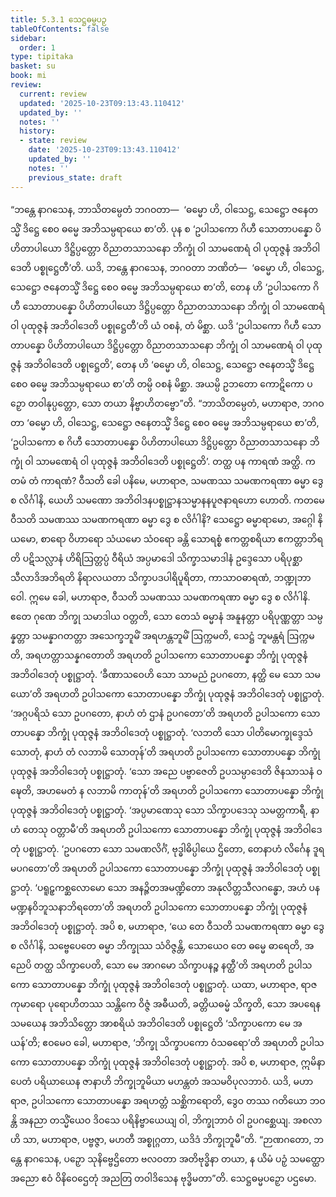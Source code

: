 ```yaml
---
title: 5.3.1 သေဋ္ဌဓမ္မပဉှ
tableOfContents: false
sidebar:
  order: 1
type: tipitaka
basket: su
book: mi
review:
  current: review
  updated: '2025-10-23T09:13:43.110412'
  updated_by: ''
  notes: ''
  history:
  - state: review
    date: '2025-10-23T09:13:43.110412'
    updated_by: ''
    notes: ''
    previous_state: draft
---
```



<ReviewStatus review={frontmatter.review} showDetails={true} />

<HypothesisAnnotation frontmatter={frontmatter} />

<DynamicBreadcrumb />

<Division number="138" book="mi" e="ch" v="28">

<Paragraph number="745" book="mi">
“ဘန္တေ နာဂသေန, ဘာသိတမ္ပေတံ ဘဂဝတာ—  ‘ဓမ္မော ဟိ, ဝါသေဋ္ဌ, သေဋ္ဌော ဇနေတသ္မိံ ဒိဋ္ဌေ စေဝ ဓမ္မေ အဘိသမ္ပရာယေ စာ’တိ. ပုန စ ‘ဥပါသကော ဂိဟီ သောတာပန္နော ပိဟိတာပါယော ဒိဋ္ဌိပ္ပတ္တော ဝိညာတသာသနော ဘိက္ခုံ ဝါ သာမဏေရံ ဝါ ပုထုဇ္ဇနံ အဘိဝါဒေတိ ပစ္စုဋ္ဌေတီ’တိ. ယဒိ, ဘန္တေ နာဂသေန, ဘဂဝတာ ဘဏိတံ—  ‘ဓမ္မော ဟိ, ဝါသေဋ္ဌ, သေဋ္ဌော ဇနေတသ္မိံ ဒိဋ္ဌေ စေဝ ဓမ္မေ အဘိသမ္ပရာယေ စာ’တိ, တေန ဟိ ‘ဥပါသကော ဂိဟီ သောတာပန္နော ပိဟိတာပါယော ဒိဋ္ဌိပ္ပတ္တော ဝိညာတသာသနော ဘိက္ခုံ ဝါ သာမဏေရံ ဝါ ပုထုဇ္ဇနံ အဘိဝါဒေတိ ပစ္စုဋ္ဌေတီ’တိ ယံ ဝစနံ, တံ မိစ္ဆာ. ယဒိ ‘ဥပါသကော ဂိဟီ သောတာပန္နော ပိဟိတာပါယော ဒိဋ္ဌိပ္ပတ္တော ဝိညာတသာသနော ဘိက္ခုံ ဝါ သာမဏေရံ ဝါ ပုထုဇ္ဇနံ အဘိဝါဒေတိ ပစ္စုဋ္ဌေတိ’, တေန ဟိ ‘ဓမ္မော ဟိ, ဝါသေဋ္ဌ, သေဋ္ဌော ဇနေတသ္မိံ ဒိဋ္ဌေ စေဝ ဓမ္မေ အဘိသမ္ပရာယေ စာ’တိ တမ္ပိ ဝစနံ မိစ္ဆာ. အယမ္ပိ ဥဘတော ကောဋိကော ပဉှော တဝါနုပ္ပတ္တော, သော တယာ နိဗ္ဗာဟိတဗ္ဗော”တိ.
</Paragraph>

<Paragraph number="746" book="mi">
“ဘာသိတမ္ပေတံ, မဟာရာဇ, ဘဂဝတာ ‘ဓမ္မော ဟိ, ဝါသေဋ္ဌ, သေဋ္ဌော ဇနေတသ္မိံ ဒိဋ္ဌေ စေဝ ဓမ္မေ အဘိသမ္ပရာယေ စာ’တိ, ‘ဥပါသကော စ ဂိဟီ သောတာပန္နော ပိဟိတာပါယော ဒိဋ္ဌိပ္ပတ္တော ဝိညာတသာသနော ဘိက္ခုံ ဝါ သာမဏေရံ ဝါ ပုထုဇ္ဇနံ အဘိဝါဒေတိ ပစ္စုဋ္ဌေတိ’. တတ္ထ ပန ကာရဏံ အတ္ထိ. ကတမံ တံ ကာရဏံ?
</Paragraph>

<Paragraph number="747" book="mi">
ဝီသတိ ခေါ ပနိမေ, မဟာရာဇ, သမဏဿ သမဏကရဏာ ဓမ္မာ ဒွေ စ လိင်္ဂါနိ, ယေဟိ သမဏော အဘိဝါဒနပစ္စုဋ္ဌာနသမ္မာနနပူဇနာရဟော ဟောတိ. ကတမေ ဝီသတိ သမဏဿ သမဏကရဏာ ဓမ္မာ ဒွေ စ လိင်္ဂါနိ? သေဋ္ဌော ဓမ္မာရာမော, အဂ္ဂေါ နိယမော, စာရော ဝိဟာရော သံယမော သံဝရော ခန္တိ သောရစ္စံ ဧကတ္တစရိယာ ဧကတ္တာဘိရတိ ပဋိသလ္လာနံ ဟိရိဩတ္တပ္ပံ ဝီရိယံ အပ္ပမာဒေါ သိက္ခာသမာဒါနံ ဥဒ္ဒေသော ပရိပုစ္ဆာ သီလာဒိအဘိရတိ နိရာလယတာ သိက္ခာပဒပါရိပူရိတာ, ကာသာဝဓာရဏံ, ဘဏ္ဍုဘာဝေါ. ဣမေ ခေါ, မဟာရာဇ, ဝီသတိ သမဏဿ သမဏကရဏာ ဓမ္မာ ဒွေ စ လိင်္ဂါနိ. ဧတေ ဂုဏေ ဘိက္ခု သမာဒါယ ဝတ္တတိ, သော တေသံ ဓမ္မာနံ အနူနတ္တာ ပရိပုဏ္ဏတ္တာ သမ္ပန္နတ္တာ သမန္နာဂတတ္တာ အသေက္ခဘူမိံ အရဟန္တဘူမိံ ဩက္ကမတိ, သေဋ္ဌံ ဘူမန္တရံ ဩက္ကမတိ, အရဟတ္တာသန္နဂတောတိ အရဟတိ ဥပါသကော သောတာပန္နော ဘိက္ခုံ ပုထုဇ္ဇနံ အဘိဝါဒေတုံ ပစ္စုဋ္ဌာတုံ.
</Paragraph>

<Paragraph number="748" book="mi">
‘ခီဏာသဝေဟိ သော သာမညံ ဥပဂတော, နတ္ထိ မေ သော သမယော’တိ အရဟတိ ဥပါသကော သောတာပန္နော ဘိက္ခုံ ပုထုဇ္ဇနံ အဘိဝါဒေတုံ ပစ္စုဋ္ဌာတုံ.
</Paragraph>

<Paragraph number="749" book="mi">
‘အဂ္ဂပရိသံ သော ဥပဂတော, နာဟံ တံ ဌာနံ ဥပဂတော’တိ အရဟတိ ဥပါသကော သောတာပန္နော ဘိက္ခုံ ပုထုဇ္ဇနံ အဘိဝါဒေတုံ ပစ္စုဋ္ဌာတုံ.
</Paragraph>

<Paragraph number="750" book="mi">
‘လဘတိ သော ပါတိမောက္ခုဒ္ဒေသံ သောတုံ, နာဟံ တံ လဘာမိ သောတုန်’တိ အရဟတိ ဥပါသကော သောတာပန္နော ဘိက္ခုံ ပုထုဇ္ဇနံ အဘိဝါဒေတုံ ပစ္စုဋ္ဌာတုံ.
</Paragraph>

<Paragraph number="751" book="mi">
‘သော အညေ ပဗ္ဗာဇေတိ ဥပသမ္ပာဒေတိ ဇိနသာသနံ ဝဍ္ဎေတိ, အဟမေတံ န လဘာမိ ကာတုန်’တိ အရဟတိ ဥပါသကော သောတာပန္နော ဘိက္ခုံ ပုထုဇ္ဇနံ အဘိဝါဒေတုံ ပစ္စုဋ္ဌာတုံ.
</Paragraph>

<Paragraph number="752" book="mi">
‘အပ္ပမာဏေသု သော သိက္ခာပဒေသု သမတ္တကာရီ, နာဟံ တေသု ဝတ္တာမီ’တိ အရဟတိ ဥပါသကော သောတာပန္နော ဘိက္ခုံ ပုထုဇ္ဇနံ အဘိဝါဒေတုံ ပစ္စုဋ္ဌာတုံ.
</Paragraph>

<Paragraph number="753" book="mi">
‘ဥပဂတော သော သမဏလိင်္ဂံ, ဗုဒ္ဓါဓိပ္ပါယေ ဌိတော, တေနာဟံ လိင်္ဂေန ဒူရမပဂတော’တိ အရဟတိ ဥပါသကော သောတာပန္နော ဘိက္ခုံ ပုထုဇ္ဇနံ အဘိဝါဒေတုံ ပစ္စုဋ္ဌာတုံ.
</Paragraph>

<Paragraph number="754" book="mi">
‘ပရူဠှကစ္ဆလောမော သော အနဉ္ဇိတအမဏ္ဍိတော အနုလိတ္တသီလဂန္ဓော, အဟံ ပန မဏ္ဍနဝိဘူသနာဘိရတော’တိ အရဟတိ ဥပါသကော သောတာပန္နော ဘိက္ခုံ ပုထုဇ္ဇနံ အဘိဝါဒေတုံ ပစ္စုဋ္ဌာတုံ.
</Paragraph>

<Paragraph number="755" book="mi">
အပိ စ, မဟာရာဇ, ‘ယေ တေ ဝီသတိ သမဏကရဏာ ဓမ္မာ ဒွေ စ လိင်္ဂါနိ, သဗ္ဗေပေတေ ဓမ္မာ ဘိက္ခုဿ သံဝိဇ္ဇန္တိ, သောယေဝ တေ ဓမ္မေ ဓာရေတိ, အညေပိ တတ္ထ သိက္ခာပေတိ, သော မေ အာဂမော သိက္ခာပနဉ္စ နတ္ထီ’တိ အရဟတိ ဥပါသကော သောတာပန္နော ဘိက္ခုံ ပုထုဇ္ဇနံ အဘိဝါဒေတုံ ပစ္စုဋ္ဌာတုံ.
</Paragraph>

<Paragraph number="756" book="mi">
ယထာ, မဟာရာဇ, ရာဇကုမာရော ပုရောဟိတဿ သန္တိကေ ဝိဇ္ဇံ အဓီယတိ, ခတ္တိယဓမ္မံ သိက္ခတိ, သော အပရေန သမယေန အဘိသိတ္တော အာစရိယံ အဘိဝါဒေတိ ပစ္စုဋ္ဌေတိ ‘သိက္ခာပကော မေ အယန်’တိ; ဧဝမေဝ ခေါ, မဟာရာဇ, ‘ဘိက္ခု သိက္ခာပကော ဝံသဓရော’တိ အရဟတိ ဥပါသကော သောတာပန္နော ဘိက္ခုံ ပုထုဇ္ဇနံ အဘိဝါဒေတုံ ပစ္စုဋ္ဌာတုံ.
</Paragraph>

<Paragraph number="757" book="mi">
အပိ စ, မဟာရာဇ, ဣမိနာပေတံ ပရိယာယေန ဇာနာဟိ ဘိက္ခုဘူမိယာ မဟန္တတံ အသမဝိပုလဘာဝံ. ယဒိ, မဟာရာဇ, ဥပါသကော သောတာပန္နော အရဟတ္တံ သစ္ဆိကရောတိ, ဒွေဝ တဿ ဂတိယော ဘဝန္တိ အနညာ တသ္မိံယေဝ ဒိဝသေ ပရိနိဗ္ဗာယေယျ ဝါ, ဘိက္ခုဘာဝံ ဝါ ဥပဂစ္ဆေယျ. အစလာ ဟိ သာ, မဟာရာဇ, ပဗ္ဗဇ္ဇာ, မဟတီ အစ္စုဂ္ဂတာ, ယဒိဒံ ဘိက္ခုဘူမီ”တိ. “ဉာဏဂတော, ဘန္တေ နာဂသေန, ပဉှော သုနိဗ္ဗေဌိတော ဗလဝတာ အတိဗုဒ္ဓိနာ တယာ, န ယိမံ ပဉှံ သမတ္ထော အညော ဧဝံ ဝိနိဝေဌေတုံ အညတြ တဝါဒိသေန ဗုဒ္ဓိမတာ”တိ.

</Paragraph>
</Division>

<Paragraph number="758" type="center" book="mi">
သေဋ္ဌဓမ္မပဉှော ပဌမော.
</Paragraph>